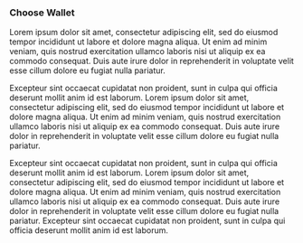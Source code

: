 ### Choose Wallet

Lorem ipsum dolor sit amet, consectetur adipiscing elit, sed do eiusmod tempor incididunt ut labore
et dolore magna aliqua. Ut enim ad minim veniam, quis nostrud exercitation ullamco laboris nisi ut
aliquip ex ea commodo consequat. Duis aute irure dolor in reprehenderit in voluptate velit esse
cillum dolore eu fugiat nulla pariatur.

Excepteur sint occaecat cupidatat non proident, sunt in culpa qui officia deserunt mollit anim id
est laborum. Lorem ipsum dolor sit amet, consectetur adipiscing elit, sed do eiusmod tempor
incididunt ut labore et dolore magna aliqua. Ut enim ad minim veniam, quis nostrud exercitation
ullamco laboris nisi ut aliquip ex ea commodo consequat. Duis aute irure dolor in reprehenderit in
voluptate velit esse cillum dolore eu fugiat nulla pariatur.

Excepteur sint occaecat cupidatat non proident, sunt in culpa qui officia deserunt mollit anim id
est laborum. Lorem ipsum dolor sit amet, consectetur adipiscing elit, sed do eiusmod tempor
incididunt ut labore et dolore magna aliqua. Ut enim ad minim veniam, quis nostrud exercitation
ullamco laboris nisi ut aliquip ex ea commodo consequat. Duis aute irure dolor in reprehenderit in
voluptate velit esse cillum dolore eu fugiat nulla pariatur. Excepteur sint occaecat cupidatat non
proident, sunt in culpa qui officia deserunt mollit anim id est laborum.
